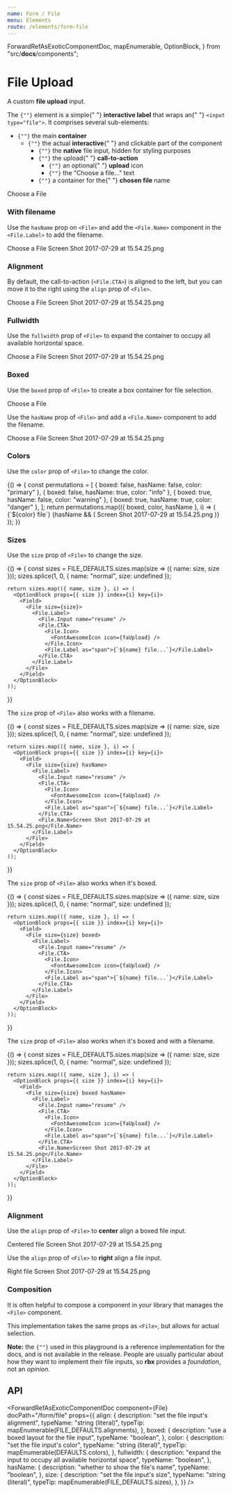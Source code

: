 ```yaml
---
name: Form / File
menu: Elements
route: /elements/form-file
---
```



  ForwardRefAsExoticComponentDoc,
  mapEnumerable,
  OptionBlock,
} from "src/__docs__/components";

# File Upload

A custom **file upload** input.

<Content>
  <p>
    The <code>{"<File>"}</code> element is a simple{" "}
    <strong>interactive label</strong> that wraps an{" "}
    <code>&lt;input type="file"&gt;</code>. It comprises several sub-elements:
  </p>
  <ul>
    <li>
      <code>{"<File>"}</code> the main <strong>container</strong>
      <ul>
        <li>
          <code>{"<File.Label>"}</code> the actual <strong>interactive</strong>{" "}
          and clickable part of the component
          <ul>
            <li>
              <code>{"<File.Input>"}</code> the <strong>native</strong> file
              input, hidden for styling purposes
            </li>
            <li>
              <code>{"<File.CTA>"}</code> the upload{" "}
              <strong>call-to-action</strong>
              <ul>
                <li>
                  <code>{"<File.Icon>"}</code> an optional{" "}
                  <strong>upload</strong> icon
                </li>
                <li>
                  <code>{"<File.Label>"}</code> the "Choose a file…" text
                </li>
              </ul>
            </li>
            <li>
              <code>{"<File.Name>"}</code> a container for the{" "}
              <strong>chosen file</strong> name
            </li>
          </ul>
        </li>
      </ul>
    </li>
  </ul>
</Content>

<Playground>
  <File>
    <File.Label>
      <File.Input name="resume" />
      <File.CTA>
        <File.Icon>
          <FontAwesomeIcon icon={faUpload} />
        </File.Icon>
        <File.Label as="span">Choose a File</File.Label>
      </File.CTA>
    </File.Label>
  </File>
</Playground>

### With filename

Use the `hasName` prop on `<File>` and add the `<File.Name>` component in the `<File.Label>` to add the filename.

<Playground>
  <File hasName>
    <File.Label>
      <File.Input name="resume" />
      <File.CTA>
        <File.Icon>
          <FontAwesomeIcon icon={faUpload} />
        </File.Icon>
        <File.Label as="span">Choose a File</File.Label>
      </File.CTA>
      <File.Name>Screen Shot 2017-07-29 at 15.54.25.png</File.Name>
    </File.Label>
  </File>
</Playground>

### Alignment

By default, the call-to-action (`<File.CTA>`) is aligned to the left, but you can move it to the right using the `align` prop of `<File>`.

<Playground>
  <File hasName align="right">
    <File.Label>
      <File.Input name="resume" />
      <File.CTA>
        <File.Icon>
          <FontAwesomeIcon icon={faUpload} />
        </File.Icon>
        <File.Label as="span">Choose a File</File.Label>
      </File.CTA>
      <File.Name>Screen Shot 2017-07-29 at 15.54.25.png</File.Name>
    </File.Label>
  </File>
</Playground>

### Fullwidth

Use the `fullwidth` prop of `<File>` to expand the container to occupy all available horizontal space.

<Playground>
  <File hasName fullwidth>
    <File.Label>
      <File.Input name="resume" />
      <File.CTA>
        <File.Icon>
          <FontAwesomeIcon icon={faUpload} />
        </File.Icon>
        <File.Label as="span">Choose a File</File.Label>
      </File.CTA>
      <File.Name>Screen Shot 2017-07-29 at 15.54.25.png</File.Name>
    </File.Label>
  </File>
</Playground>

### Boxed

Use the `boxed` prop of `<File>` to create a box container for file selection.

<Playground>
  <File boxed>
    <File.Label>
      <File.Input name="resume" />
      <File.CTA>
        <File.Icon>
          <FontAwesomeIcon icon={faUpload} />
        </File.Icon>
        <File.Label as="span">Choose a File</File.Label>
      </File.CTA>
    </File.Label>
  </File>
</Playground>

Use the `hasName` prop of `<File>` and add a `<File.Name>` component to add the filename.

<Playground>
  <File hasName boxed>
    <File.Label>
      <File.Input name="resume" />
      <File.CTA>
        <File.Icon>
          <FontAwesomeIcon icon={faUpload} />
        </File.Icon>
        <File.Label as="span">Choose a File</File.Label>
      </File.CTA>
      <File.Name>Screen Shot 2017-07-29 at 15.54.25.png</File.Name>
    </File.Label>
  </File>
</Playground>

### Colors

Use the `color` prop of `<File>` to change the color.

<Playground>
  {() => {
    const permutations = [
      { boxed: false, hasName: false, color: "primary" },
      { boxed: false, hasName: true, color: "info" },
      { boxed: true, hasName: false, color: "warning" },
      { boxed: true, hasName: true, color: "danger" },
    ];
    return permutations.map(({ boxed, color, hasName }, i) => (
      <OptionBlock props={{ boxed, color, hasName }} index={i} key={i}>
        <Field>
          <File boxed={boxed} color={color} hasName={hasName}>
            <File.Label>
              <File.Input name="resume" />
              <File.CTA>
                <File.Icon>
                  <FontAwesomeIcon icon={faUpload} />
                </File.Icon>
                <File.Label as="span">{`${color} file`}</File.Label>
              </File.CTA>
              {hasName && (
                <File.Name>Screen Shot 2017-07-29 at 15.54.25.png</File.Name>
              )}
            </File.Label>
          </File>
        </Field>
      </OptionBlock>
    ));
  }}
</Playground>

### Sizes

Use the `size` prop of `<File>` to change the size.

<Playground>
  {() => {
    const sizes = FILE_DEFAULTS.sizes.map(size => ({ name: size, size }));
    sizes.splice(1, 0, { name: "normal", size: undefined });

    return sizes.map(({ name, size }, i) => (
      <OptionBlock props={{ size }} index={i} key={i}>
        <Field>
          <File size={size}>
            <File.Label>
              <File.Input name="resume" />
              <File.CTA>
                <File.Icon>
                  <FontAwesomeIcon icon={faUpload} />
                </File.Icon>
                <File.Label as="span">{`${name} file...`}</File.Label>
              </File.CTA>
            </File.Label>
          </File>
        </Field>
      </OptionBlock>
    ));

}}

</Playground>

The `size` prop of `<File>` also works with a filename.

<Playground>
  {() => {
    const sizes = FILE_DEFAULTS.sizes.map(size => ({ name: size, size }));
    sizes.splice(1, 0, { name: "normal", size: undefined });

    return sizes.map(({ name, size }, i) => (
      <OptionBlock props={{ size }} index={i} key={i}>
        <Field>
          <File size={size} hasName>
            <File.Label>
              <File.Input name="resume" />
              <File.CTA>
                <File.Icon>
                  <FontAwesomeIcon icon={faUpload} />
                </File.Icon>
                <File.Label as="span">{`${name} file...`}</File.Label>
              </File.CTA>
              <File.Name>Screen Shot 2017-07-29 at 15.54.25.png</File.Name>
            </File.Label>
          </File>
        </Field>
      </OptionBlock>
    ));

}}

</Playground>

The `size` prop of `<File>` also works when it's boxed.

<Playground>
  {() => {
    const sizes = FILE_DEFAULTS.sizes.map(size => ({ name: size, size }));
    sizes.splice(1, 0, { name: "normal", size: undefined });

    return sizes.map(({ name, size }, i) => (
      <OptionBlock props={{ size }} index={i} key={i}>
        <Field>
          <File size={size} boxed>
            <File.Label>
              <File.Input name="resume" />
              <File.CTA>
                <File.Icon>
                  <FontAwesomeIcon icon={faUpload} />
                </File.Icon>
                <File.Label as="span">{`${name} file...`}</File.Label>
              </File.CTA>
            </File.Label>
          </File>
        </Field>
      </OptionBlock>
    ));

}}

</Playground>

The `size` prop of `<File>` also works when it's boxed and with a filename.

<Playground>
  {() => {
    const sizes = FILE_DEFAULTS.sizes.map(size => ({ name: size, size }));
    sizes.splice(1, 0, { name: "normal", size: undefined });

    return sizes.map(({ name, size }, i) => (
      <OptionBlock props={{ size }} index={i} key={i}>
        <Field>
          <File size={size} boxed hasName>
            <File.Label>
              <File.Input name="resume" />
              <File.CTA>
                <File.Icon>
                  <FontAwesomeIcon icon={faUpload} />
                </File.Icon>
                <File.Label as="span">{`${name} file...`}</File.Label>
              </File.CTA>
              <File.Name>Screen Shot 2017-07-29 at 15.54.25.png</File.Name>
            </File.Label>
          </File>
        </Field>
      </OptionBlock>
    ));

}}

</Playground>

### Alignment

Use the `align` prop of `<File>` to **center** align a boxed file input.

<Playground>
  <OptionBlock props={{ align: "centered", boxed: true, hasName: true }}>
    <Field>
      <File align="centered" hasName boxed color="success">
        <File.Label>
          <File.Input name="resume" />
          <File.CTA>
            <File.Icon>
              <FontAwesomeIcon icon={faUpload} />
            </File.Icon>
            <File.Label as="span">Centered file</File.Label>
          </File.CTA>
          <File.Name>Screen Shot 2017-07-29 at 15.54.25.png</File.Name>
        </File.Label>
      </File>
    </Field>
  </OptionBlock>
</Playground>

Use the `align` prop of `<File>` to **right** align a file input.

<Playground>
  <OptionBlock props={{ align: "right", hasName: true }}>
    <Field>
      <File align="right" hasName color="info">
        <File.Label>
          <File.Input name="resume" />
          <File.CTA>
            <File.Icon>
              <FontAwesomeIcon icon={faUpload} />
            </File.Icon>
            <File.Label as="span">Right file</File.Label>
          </File.CTA>
          <File.Name>Screen Shot 2017-07-29 at 15.54.25.png</File.Name>
        </File.Label>
      </File>
    </Field>
  </OptionBlock>
</Playground>

### Composition

It is often helpful to compose a component in _your_ library that manages the `<File>` component.

This implementation takes the same props as `<File>`, but allows for actual selection.

<Playground>
  <SimpleFileManager name="resume" hasName />
</Playground>

<Notification color="warning">
  <strong>Note:</strong> the <code>{"<SimpleFileManager>"}</code> used in this
  playground is a reference implementation for the docs, and is not available in
  the release. People are usually particular about how they want to implement
  their file inputs, so <strong>rbx</strong> provides a <em>foundation</em>, not
  an <em>opinion</em>.
</Notification>

## API

<ForwardRefAsExoticComponentDoc
  component={File}
  docPath="/form/file"
  props={{
    align: {
      description: "set the file input's alignment",
      typeName: "string (literal)",
      typeTip: mapEnumerable(FILE_DEFAULTS.alignments),
    },
    boxed: {
      description: "use a boxed layout for the file input",
      typeName: "boolean",
    },
    color: {
      description: "set the file input's color",
      typeName: "string (literal)",
      typeTip: mapEnumerable(DEFAULTS.colors),
    },
    fullwidth: {
      description: "expand the input to occupy all available horizontal space",
      typeName: "boolean",
    },
    hasName: {
      description: "whether to show the file's name",
      typeName: "boolean",
    },
    size: {
      description: "set the file input's size",
      typeName: "string (literal)",
      typeTip: mapEnumerable(FILE_DEFAULTS.sizes),
    },
  }}
/>

<ForwardRefAsExoticComponentDoc component={File.CTA} docPath="/form/file" />

<ForwardRefAsExoticComponentDoc component={File.Icon} docPath="/form/file" />

<ForwardRefAsExoticComponentDoc component={File.Input} docPath="/form/file" />

<ForwardRefAsExoticComponentDoc component={File.Label} docPath="/form/file" />

<ForwardRefAsExoticComponentDoc component={File.Name} docPath="/form/file" />
